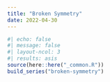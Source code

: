 ```yaml
---
title: "Broken Symmetry"
date: 2022-04-30
---
```

  
```r
#| echo: false
#| message: false
#| layout-ncol: 3
#| results: asis
source(here::here("_common.R"))
build_series("broken-symmetry")
```
